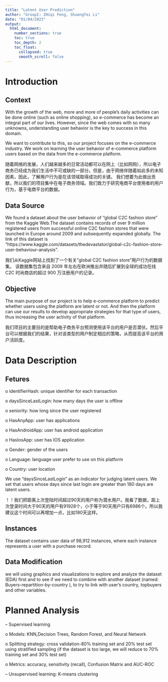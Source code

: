 ```yaml
---
title: "Latent User Prediction"
author: "GroupI: ZHiqi Feng, Shuangfei Li"
date: "01/04/2023"
output:
  html_document:
    number_sections: true
    toc: true
    toc_depth: 2
    toc_float:
      collapsed: true
      smooth_scroll: false
---
```


# Introduction

## Context

With the growth of the web, more and more of people's daily activities can be done online (such as online shopping), so e-commerce has become an integral part of our lives. However, since the web comes with so many unknowns, understanding user behavior is the key to success in this domain.

We want to contribute to this, so our project focuses on the e-commerce industry. We work on learning the user behavior of e-commerce platform users based on the data from the e-commerce platform.

随着网络的发展，人们越来越多的日常活动都可以在网上（比如网购），所以电子商务已经成为我们生活中不可或缺的一部分。但是，由于网络伴随着如此多的未知因素，因此，了解用户行为是在该领域取得成功的关键。 我们想要为此做出贡献，所以我们的项目集中在电子商务领域。我们致力于研究电商平台使用者的用户行为，基于电商平台的数据。

## Data Source

We found a dataset about the user behavior of "global C2C fashion store" from the Kaggle Web.The dataset contains records of over 9 million registered users from successful online C2C fashion stores that were launched in Europe around 2009 and subsequently expanded globally. The link of this dataset is "https://www.kaggle.com/datasets/thedevastator/global-c2c-fashion-store-user-behaviour-analysis".

我们从Kaggle网站上找到了一个有关"global C2C fashion store"用户行为的数据集。 该数据集包含来自 2009 年左右在欧洲推出并随后扩展到全球的成功在线 C2C 时尚商店的超过 900 万注册用户的记录。

## Objective

The main purpose of our project is to help e-commerce platform to predict whether users using the platform are latent or not. And then the platform can use our results to develop appropriate strategies for that type of users, thus increasing the user activity of that platform.

我们项目的主要目的是帮助电子商务平台预测使用该平台的用户是否潜伏。然后平台可以根据我们的结果，针对该类型的用户制定相应的策略，从而提高该平台的用户活跃度。

# Data Description

## Fetures

o identifierHash: unique identifier for each transaction 

o daysSinceLastLogin: how many days the user is offline

o seniority: how long since the user registered

o HasAnyApp: user has applications

o HasAndroidApp: user has android application

o HasIosApp: user has IOS application

o Gender: gender of the users

o Language: language user prefer to use on this platform

o Country: user location

We use "daysSinceLastLogin" as an indicator for judging latent users. We set that users whose days since last login are greater than 180 days are latent users.

！！我们把距离上次登陆时间超过90天的用户称为潜水用户。我看了数据，距上次登录时间大于90天的用户有91928个，小于等于90天用户只有6986个。所以我建议这个时间可以再增加一点，比如180天这样。

## Instances

The dataset contains user data of 98,912 instances, where each instance represents a user with a purchase record.

## Data Modification

we will using graphics and visualizations to explore and analyze the dataset (EDA) first and to see if we need to combine with another dataset (named: Buyers-repartition-by-country ), to try to link with user's country, topbuyers and other variables.

# Planned Analysis

-- Supervised learning

o Models: KNN,Decision Trees, Random Forest, and Neural Network

o Splitting strategy: cross validation-80% training set and 20% test set using stratified sampling (if the dataset is too large, we will reduce to 70% training set and 30% test set)

o Metrics: accuracy, sensitivity (recall), Confusion Matrix and AUC-ROC

-- Unsupervised learning: K-means clustering
